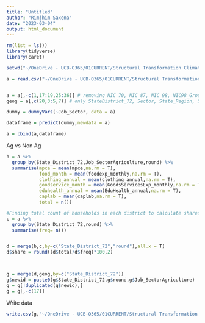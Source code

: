 ```yaml
---
title: "Untitled"
author: "Rimjhim Saxena"
date: "2023-03-04"
output: html_document
---
```


```r
rm(list = ls())
library(tidyverse)
library(caret)

setwd("~/OneDrive - UCB-O365/01CURRENT/Structural Transformation Climate Change India/structural-labor/")

a = read.csv("~/OneDrive - UCB-O365/01CURRENT/Structural Transformation Climate Change India/Data/04Append/nss_43_51_56_57_63_66_klems.csv")


a = a[,-c(1,17:19,25:36)] # removing NIC 70, NIC 87, NIC 98, NIC98_Group, All State Districts Except 72
geog = a[,c(20,3:5,7)] # only StateDistrict_72, Sector, State_Region, State, District

dummy = dummyVars(~Job_Sector, data = a)

dataframe = predict(dummy,newdata = a)

a = cbind(a,dataframe)


```


Ag vs Non Ag
```r
b = a %>% 
  group_by(State_District_72,Job_SectorAgriculture,round) %>% 
  summarise(mpce = mean(mpce,na.rm = T),
            food_month = mean(foodexp_monthly,na.rm = T),
            clothing_annual = mean(clothing_annual,na.rm = T),
            goodservice_month = mean(GoodsServicesExp_monthly,na.rm = T),
            eduhealth_annual = mean(EduHealth_annual,na.rm = T),
            caplab = mean(caplab,na.rm = T),
            total = n())

#Finding total count of households in each district to calculate shares
c = a %>% 
  group_by(State_District_72,round) %>% 
  summarise(freq= n())


d = merge(b,c,by=c("State_District_72","round"),all.x = T)
d$share = round((d$total/d$freq)*100,2)


  
g = merge(d,geog,by=c("State_District_72"))
g$newid = paste0(g$State_District_72,g$round,g$Job_SectorAgriculture)
g = g[!duplicated(g$newid),]
g = g[,-c(17)]


```



Write data 

```r

write.csv(g,"~/OneDrive - UCB-O365/01CURRENT/Structural Transformation Climate Change India/Data/06Final/final-wgeog-agnonag.csv",row.names = F)

```
